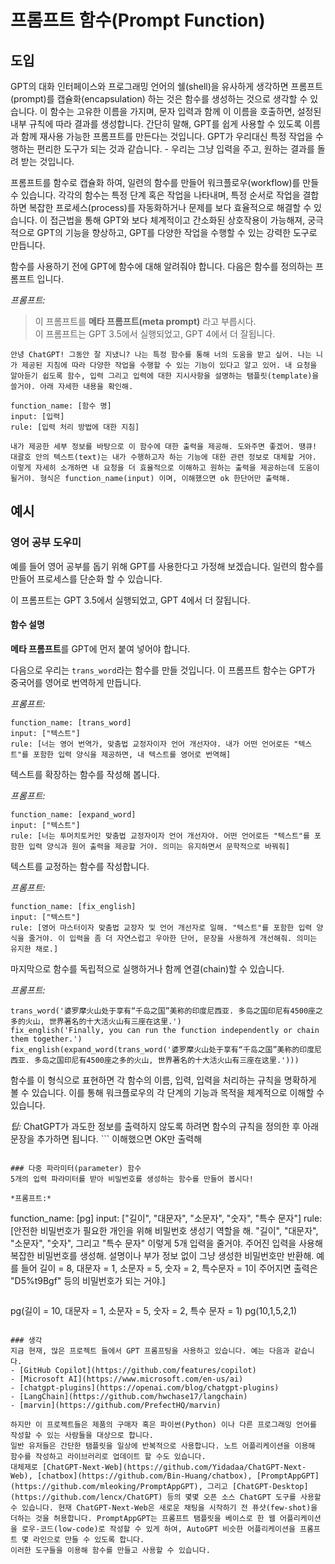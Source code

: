 # 프롬프트 함수(Prompt Function)

## 도입
GPT의 대화 인터페이스와 프로그래밍 언어의 쉘(shell)을 유사하게  생각하면  프롬프트(prompt)를 캡슐화(encapsulation) 하는 것은 함수를 생성하는 것으로 생각할 수 있습니다. 이 함수는 고유한 이름을 가지며, 문자 입력과 함께 이 이름을 호출하면, 설정된 내부 규칙에 따라 결과를 생성합니다. 간단히 말해, GPT를 쉽게 사용할 수 있도록 이름과 함께 재사용 가능한 프롬프트를 만든다는 것입니다. GPT가 우리대신 특정 작업을 수행하는 편리한 도구가 되는 것과 같습니다. - 우리는 그냥 입력을 주고, 원하는 결과를 돌려 받는 것입니다.

프롬프트를 함수로 캡슐화 하여, 일련의 함수를 만들어 워크플로우(workflow)를 만들 수 있습니다. 각각의 함수는 특정 단계 혹은 작업을 나타내며, 특정 순서로 작업을 결합하면 복잡한 프로세스(process)를 자동화하거나 문제를 보다 효율적으로 해결할 수 있습니다. 이 접근법을 통해 GPT와 보다 체계적이고 간소화된 상호작용이 가능해져, 궁극적으로 GPT의 기능을 향상하고, GPT를 다양한 작업을 수행할 수 있는 강력한 도구로 만듭니다.

함수를 사용하기 전에 GPT에 함수에 대해 알려줘야 합니다. 다음은 함수를 정의하는 프롬프트 입니다.

*프롬프트:*
> 이 프롬프트를 **메타 프롬프트(meta prompt)** 라고 부릅시다.  
이 프롬프트는 GPT 3.5에서 실행되었고, GPT 4에서 더 잘됩니다.

```
안녕 ChatGPT! 그동안 잘 지냈니? 나는 특정 함수를 통해 너의 도움을 받고 싶어. 나는 니가 제공된 지침에 따라 다양한 작업을 수행할 수 있는 기능이 있다고 알고 있어. 내 요청을 알아듣기 쉽도록 함수, 입력 그리고 입력에 대한 지시사항을 설명하는 탬플릿(template)을 쓸거야. 아래 자세한 내용을 확인해.

function_name: [함수 명]
input: [입력]
rule: [입력 처리 방법에 대한 지침]

내가 제공한 세부 정보를 바탕으로 이 함수에 대한 출력을 제공해. 도와주면 좋겠어. 땡큐!
대괄호 안의 텍스트(text)는 내가 수행하고자 하는 기능에 대한 관련 정보로 대체할 거야. 이렇게 자세히 소개하면 내 요청을 더 효율적으로 이해하고 원하는 출력을 제공하는데 도움이 될거야. 형식은 function_name(input) 이며, 이해했으면 ok 한단어만 출력해.
```


## 예시

### 영어 공부 도우미
예를 들어 영어 공부를 돕기 위해 GPT를 사용한다고 가정해 보겠습니다. 일련의 함수를 만들어 프로세스를 단순화 할 수 있습니다.

이 프롬프트는 GPT 3.5에서 실행되었고, GPT 4에서 더 잘됩니다.

#### 함수 설명
**메타 프롬프트**를 GPT에 먼저 붙여 넣어야 합니다.

다음으로 우리는 `trans_word`라는 함수를 만들 것입니다.
이 프롬프트 함수는 GPT가 중국어를 영어로 번역하게 만듭니다.

*프롬프트:*
```
function_name: [trans_word]
input: ["텍스트"]
rule: [너는 영어 번역가, 맞춤법 교정자이자 언어 개선자야. 내가 어떤 언어로든 "텍스트"를 포함한 입력 양식을 제공하면, 내 텍스트를 영어로 번역해]
```

텍스트를 확장하는 함수를 작성해 봅니다.

*프롬프트:*
```
function_name: [expand_word]
input: ["텍스트"]
rule: [너는 투머치토커인 맞춤법 교정자이자 언어 개선자야. 어떤 언어로든 "텍스트"를 포함한 입력 양식과 원어 출력을 제공할 거야. 의미는 유지하면서 문학적으로 바꿔줘]
```

텍스트를 교정하는 함수를 작성합니다.

*프롬프트:*
```
function_name: [fix_english]
input: ["텍스트"]
rule: [영어 마스터이자 맞춤법 교장자 및 언어 개선자로 일해. "텍스트"를 포함한 입력 양식을 줄거야. 이 입력을 좀 더 자연스럽고 우아한 단어, 문장을 사용하게 개선해줘. 의미는 유지한 채로.]
```

마지막으로 함수를 독립적으로 실행하거나 함께 연결(chain)할 수 있습니다.

*프롬프트:*
```
trans_word('婆罗摩火山处于享有“千岛之国”美称的印度尼西亚. 多岛之国印尼有4500座之多的火山, 世界著名的十大活火山有三座在这里.')
fix_english('Finally, you can run the function independently or chain them together.')
fix_english(expand_word(trans_word('婆罗摩火山处于享有“千岛之国”美称的印度尼西亚. 多岛之国印尼有4500座之多的火山, 世界著名的十大活火山有三座在这里.')))
```
함수를 이 형식으로 표현하면 각 함수의 이름, 입력, 입력을 처리하는 규칙을 명확하게 볼 수 있습니다. 이를 통해 워크플로우의 각 단계의 기능과 목적을 체계적으로 이해할 수 있습니다.

_팁:_
ChatGPT가 과도한 정보를 출력하지 않도록 하려면 함수의 규칙을 정의한 후 아래 문장을 추가하면 됩니다. ```
이해했으면 OK만 출력해
```

### 다중 파라미터(parameter) 함수
5개의 입력 파라미터를 받아 비밀번호를 생성하는 함수를 만들어 봅시다!

*프롬프트:*
```
function_name: [pg]
input: ["길이", "대문자", "소문자", "숫자", "특수 문자"]
rule: [안전한 비밀번호가 필요한 개인을 위해 비밀번호 생성기 역할을 해. "길이", "대문자", "소문자", "숫자", 그리고 "특수 문자" 이렇게 5개 입력을 줄거야. 주어진 입력을 사용해 복잡한 비밀번호를 생성해. 설명이나 부가 정보 없이 그냥 생성한 비밀번호만 반환해. 예를 들어 길이 = 8, 대문자 = 1, 소문자 = 5, 숫자 = 2, 특수문자 = 1이 주어지면 출력은 "D5%t9Bgf" 등의 비밀번호가 되는 거야.]
```
```
pg(길이 = 10, 대문자 = 1, 소문자 = 5, 숫자 = 2, 특수 문자 = 1)
pg(10,1,5,2,1)
```

### 생각
지금 현재, 많은 프로젝트 들에서 GPT 프롬프팅을 사용하고 있습니다. 예는 다음과 같습니다.
- [GitHub Copilot](https://github.com/features/copilot)
- [Microsoft AI](https://www.microsoft.com/en-us/ai)
- [chatgpt-plugins](https://openai.com/blog/chatgpt-plugins)
- [LangChain](https://github.com/hwchase17/langchain)
- [marvin](https://github.com/PrefectHQ/marvin)

하지만 이 프로젝트들은 제품의 구매자 혹은 파이썬(Python) 이나 다른 프로그래밍 언어를 작성할 수 있는 사람들을 대상으로 합니다.
일반 유저들은 간단한 탬플릿을 일상에 반복적으로 사용합니다. 노트 어플리케이션을 이용해 함수를 작성하고 라이브러리로 업데이트 할 수도 있습니다.
대체제로 [ChatGPT-Next-Web](https://github.com/Yidadaa/ChatGPT-Next-Web), [chatbox](https://github.com/Bin-Huang/chatbox), [PromptAppGPT](https://github.com/mleoking/PromptAppGPT), 그리고 [ChatGPT-Desktop](https://github.com/lencx/ChatGPT) 등의 몇몇 오픈 소스 ChatGPT 도구를 사용할 수 있습니다. 현재 ChatGPT-Next-Web은 새로운 채팅을 시작하기 전 퓨샷(few-shot)을 더하는 것을 허용합니다. PromptAppGPT는 프롬프트 탬플릿을 베이스로 한 웹 어플리케이션을 로우-코드(low-code)로 작성할 수 있게 하여, AutoGPT 비슷한 어플리케이션을 프롬프트 몇 라인으로 만들 수 있도록 합니다. 
이러한 도구들을 이용해 함수를 만들고 사용할 수 있습니다.
